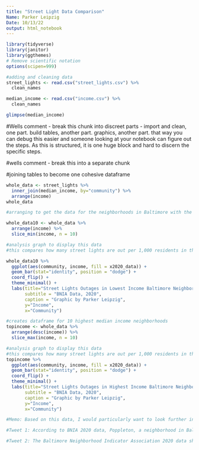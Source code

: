 ```yaml
---
title: "Street Light Data Comparison"
Name: Parker Leipzig
Date: 10/13/22
output: html_notebook
---
```


```r
library(tidyverse)
library(janitor)
library(ggthemes)
# Remove scientific notation
options(scipen=999)

```


```r
#adding and cleaning data
street_lights <- read.csv("street_lights.csv") %>% 
  clean_names

median_income <- read.csv("income.csv") %>% 
  clean_names

glimpse(median_income)

```

#Wells comment - break this chunk into discreet parts - import and clean, one part. build tables, another part. graphics, another part. that way you can debug this easier and someone looking at your notebook can figure out the steps. As this is structured, it is one huge block and hard to discern the specific steps.

#wells comment - break this into a separate chunk

#joining tables to become one cohesive dataframe

```r

whole_data <- street_lights %>% 
  inner_join(median_income, by="community") %>% 
  arrange(income)
whole_data

#arranging to get the data for the neighborhoods in Baltimore with the top 10 lowest median income

whole_data10 <- whole_data %>% 
  arrange(income) %>% 
  slice_min(income, n = 10)
```

```r
#analysis graph to display this data
#this compares how many street lights are out per 1,000 residents in the 10 neighborhoods with the lowest median incomes for 2020

whole_data10 %>% 
  ggplot(aes(community, income, fill = x2020_data)) +
  geom_bar(stat="identity", position = "dodge") +
  coord_flip() +
  theme_minimal() +
  labs(title="Street Lights Outages in Lowest Income Baltimore Neighborhoods",
       subtitle = "BNIA Data, 2020",
       caption = "Graphic by Parker Leipzig",
       y="Income",
       x="Community")
```

```r
#creates dataframe for 10 highest median income neighborhoods
topincome <- whole_data %>% 
  arrange(desc(income)) %>% 
  slice_max(income, n = 10)
```

```r
#analysis graph to display this data
#this compares how many street lights are out per 1,000 residents in the 10 neighborhoods with the highest median incomes for 2020
topincome %>% 
  ggplot(aes(community, income, fill = x2020_data)) +
  geom_bar(stat="identity", position = "dodge") +
  coord_flip() +
  theme_minimal() +
  labs(title="Street Lights Outages in Highest Income Baltimore Neighborhoods",
       subtitle = "BNIA Data, 2020",
       caption = "Graphic by Parker Leipzig",
       y="Income",
       x="Community")
```

```r
#Memo: Based on this data, I would particularly want to look further into the neighborhoods Southwest Baltimore, Greenmount East, and Poppleton/The Terraces/Hollins Market. Not only are these in the top ten lowest income neighborhoods in Baltimore according to BNIA 2020 data, but they are also the three neighborhoods with the most amount of street light outages per 1,000 residents, falling around 30 or more street lights outages per 1,000 residents. I would talk to the Department of Public Works and Transportation about why these areas have the most street light outages, if they have gotten any calls or complaints from residents and whether any solution will be introduced or not. I would also reach out to the councilmember for the districts that encompass these three neighborhoods, present my data and the findings and ask why these neighborhoods had such an inequality for a basic necessity like street lights that could help people get home safer. Most importantly, I would canvass the neighborhoods and see where the street light outages that are in these scarce neighborhoods are concentrated and ask residents if they think this is an issue or not. 

#Tweet 1: According to BNIA 2020 data, Poppleton, a neighborhood in Baltimore that earns a median of about $23,000 has about 28.1 street light outages per 1,000 residents. Poppleton natives, is this an important issue to you?

#Tweet 2: The Baltimore Neighborhood Indicator Association 2020 data shows that Baltimore neighborhoods with the lowest income are also the ones with the most amount of street light outages per 1,000 residents.


```